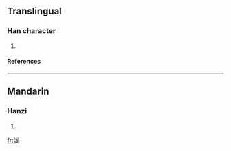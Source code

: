 ==Translingual==
===Han character===
{{Han char|rn=85|rad=水|as=07|sn=10|four=|canj=水戈大竹 (EIKH), 水戈山竹 (EIUH), X水戈大竹 (XEIKH)}}
# {{defn|Han|sort=水07}}
====References====
{{Han ref|kx=0623.260|dkj=17463|dj=1021.150|hdz=31620.080|uh=6D5D|ud=27997}}

----
==Mandarin==
===Hanzi===
{{cmn-hanzi|pin=[[dí]] ([[di2]]), [[máng]] ([[mang2]])|wg=ti<sup>2</sup>, mang<sup>2</sup>}}
# {{defn|Mandarin}}

[[fr:浝]]
